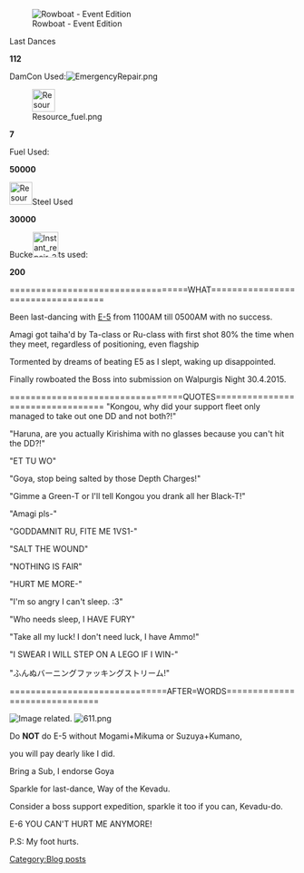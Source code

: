 [[File:Gouta's_Ooyodo_by_eisis_Rowboat_450x450_Event.png|frame|Rowboat - Event Edition]]

<p style="text-align:center;">Last Dances</p>

<p style="text-align:center;">'''112'''</p>

DamCon Used:[[File:EmergencyRepair.png|thumb|left]]

[[File:Resource_fuel.png|thumb|left|40px]]

'''7'''

Fuel Used:

'''50000'''

[[File:Resource_steel.png|thumb|left|40px]]Steel Used

'''30000'''

Bucke[[File:Instant_repair_2.png|thumb|left|45px]]ts used:

'''200'''







==================================WHAT==================================

Been last-dancing with [http://kancolle.wikia.com/wiki/Spring_2015_Event#Event_Maps E-5] from 1100AM till 0500AM with no success.

Amagi got taiha'd by Ta-class or Ru-class with first shot 80% the time when they meet, regardless of positioning, even flagship

Tormented by dreams of beating E5 as I slept, waking up disappointed.

Finally rowboated the Boss into submission on Walpurgis Night 30.4.2015.

=================================QUOTES=================================
"Kongou, why did your support fleet only managed to take out one DD and not both?!"

"Haruna, are you actually Kirishima with no glasses because you can't hit the DD?!"

"ET TU WO"

"Goya, stop being salted by those Depth Charges!"

"Gimme a Green-T or I'll tell Kongou you drank all her Black-T!"

"Amagi pls-"

"GODDAMNIT RU, FITE ME 1VS1-"

"SALT THE WOUND"

"NOTHING IS FAIR"

"HURT ME MORE-"

"I'm so angry I can't sleep. :3"

"Who needs sleep, I HAVE FURY"

"Take all my luck! I don't need luck, I have Ammo!"

"I SWEAR I WILL STEP ON A LEGO IF I WIN-"

"ふんぬバーニングファッキングストリーム!"

<p style="text-align:center;">==============================AFTER=WORDS==============================</p>

[[File:Akagi-bucket.jpg|thumb|left|Image related.]]
[[File:611.png|thumb]]
<p style="text-align:center;">Do '''NOT''' do E-5 without Mogami+Mikuma or Suzuya+Kumano, </p>

<p style="text-align:center;">you will pay dearly like I did.</p>
<p style="text-align:center;">Bring a Sub, I endorse Goya</p>
<p style="text-align:center;">Sparkle for last-dance, Way of the Kevadu.</p>

<p style="text-align:center;">Consider a boss support expedition, sparkle it too if you can, Kevadu-do.</p>

<p style="text-align:center;"></p>

<p style="text-align:center;"></p>

<p style="text-align:center;">E-6 YOU CAN'T HURT ME ANYMORE!</p>

<p style="text-align:center;">P.S: My foot hurts.</p>
[[Category:Blog posts]]
